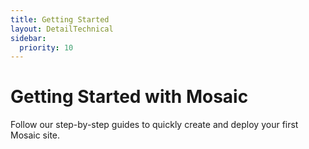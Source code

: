 ```yaml
---
title: Getting Started
layout: DetailTechnical
sidebar:
  priority: 10
---
```


# Getting Started with Mosaic

Follow our step-by-step guides to quickly create and deploy your first Mosaic site.

<Tiles columns={4} row={1}>
  <TileLink
    action={'Learn more'}
    description={'Learn how to generate a Mosaic site.'}
    title={'Create a Mosaic Site'}
    link={'./create-a-site'}
  />
  <TileLink
    action={'Learn more'}
    description={'Learn how to deploy your Mosaic site to AWS for production use.'}
    title={'Deploy a Mosaic Site'}
    link={'./publish-site-to-aws'}
  />
</Tiles>
